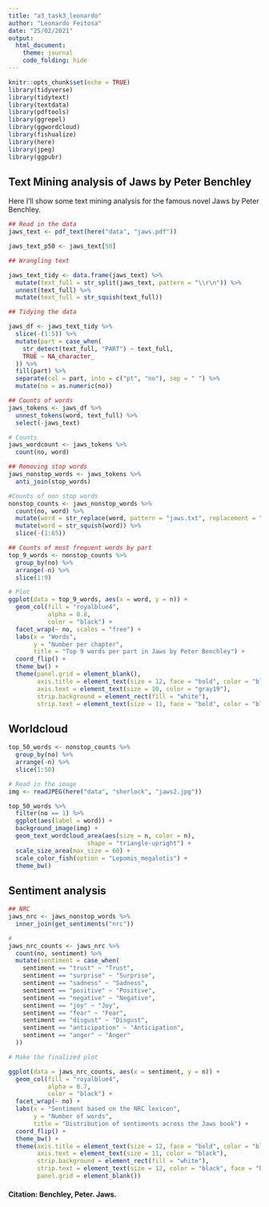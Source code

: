 ```yaml
---
title: "a3_task3_leonardo"
author: "Leonardo Feitosa"
date: "25/02/2021"
output: 
  html_document:
    theme: journal
    code_folding: hide
---
```


```r
knitr::opts_chunk$set(echo = TRUE)
library(tidyverse)
library(tidytext)
library(textdata)
library(pdftools)
library(ggrepel)
library(ggwordcloud)
library(fishualize)
library(here)
library(jpeg)
library(ggpubr)
```


## Text Mining analysis of Jaws by Peter Benchley

Here I'll show some text mining analysis for the famous novel Jaws by Peter Benchley.

```r
## Read in the data 
jaws_text <- pdf_text(here("data", "jaws.pdf"))

jaws_text_p50 <- jaws_text[50]
```


```r
## Wrangling text

jaws_text_tidy <- data.frame(jaws_text) %>% 
  mutate(text_full = str_split(jaws_text, pattern = "\\r\n")) %>% 
  unnest(text_full) %>% 
  mutate(text_full = str_squish(text_full))

## Tidying the data

jaws_df <- jaws_text_tidy %>% 
  slice(-(1:5)) %>% 
  mutate(part = case_when(
    str_detect(text_full, "PART") ~ text_full,
    TRUE ~ NA_character_
  )) %>% 
  fill(part) %>% 
  separate(col = part, into = c("pt", "no"), sep = " ") %>% 
  mutate(no = as.numeric(no))

## Counts of words
jaws_tokens <- jaws_df %>% 
  unnest_tokens(word, text_full) %>% 
  select(-jaws_text)

# Counts
jaws_wordcount <- jaws_tokens %>% 
  count(no, word)
```

```r
## Removing stop words
jaws_nonstop_words <- jaws_tokens %>% 
  anti_join(stop_words)

```

```r
#Counts of non stop words
nonstop_counts <- jaws_nonstop_words %>% 
  count(no, word) %>% 
  mutate(word = str_replace(word, pattern = "jaws.txt", replacement = "")) %>%
  mutate(word = str_squish(word)) %>% 
  slice(-(1:65))

## Counts of most frequent words by part
top_9_words <- nonstop_counts %>% 
  group_by(no) %>% 
  arrange(-n) %>%
  slice(1:9)

```


```r
# Plot
ggplot(data = top_9_words, aes(x = word, y = n)) +
  geom_col(fill = "royalblue4",
           alpha = 0.8,
           color = "black") +
  facet_wrap(~ no, scales = "free") +
  labs(x = "Words",
       y = "Number per chapter",
       title = "Top 9 words per part in Jaws by Peter Benchley") +
  coord_flip() +
  theme_bw() +
  theme(panel.grid = element_blank(),
        axis.title = element_text(size = 12, face = "bold", color = "black"),
        axis.text = element_text(size = 10, color = "gray19"),
        strip.background = element_rect(fill = "white"),
        strip.text = element_text(size = 11, face = "bold", color = "black"))
```


## Worldcloud

```r
top_50_words <- nonstop_counts %>% 
  group_by(no) %>% 
  arrange(-n) %>% 
  slice(1:50)

# Read in the image
img <- readJPEG(here("data", "sherlock", "jaws2.jpg"))

top_50_words %>% 
  filter(no == 1) %>% 
  ggplot(aes(label = word)) +
  background_image(img) +
  geom_text_wordcloud_area(aes(size = n, color = n),
                      shape = "triangle-upright") +
  scale_size_area(max_size = 60) +
  scale_color_fish(option = "Lepomis_megalotis") +
  theme_bw()
```


## Sentiment analysis

```r
## NRC
jaws_nrc <- jaws_nonstop_words %>% 
  inner_join(get_sentiments("nrc"))

# 
jaws_nrc_counts <- jaws_nrc %>% 
  count(no, sentiment) %>% 
  mutate(sentiment = case_when(
    sentiment == "trust" ~ "Trust",
    sentiment == "surprise" ~ "Surprise",
    sentiment == "sadness" ~ "Sadness",
    sentiment == "positive" ~ "Positive",
    sentiment == "negative" ~ "Negative",
    sentiment == "joy" ~ "Joy",
    sentiment == "fear" ~ "Fear",
    sentiment == "disgust" ~ "Disgust",
    sentiment == "anticipation" ~ "Anticipation",
    sentiment == "anger" ~ "Anger"
  ))
```

```r
# Make the finalized plot

ggplot(data = jaws_nrc_counts, aes(x = sentiment, y = n)) +
  geom_col(fill = "royalblue4",
           alpha = 0.7,
           color = "black") +
  facet_wrap(~ no) +
  labs(x = "Sentiment based on the NRC lexicon",
       y = "Number of words",
       title = "Distribution of sentiments across the Jaws book") +
  coord_flip() +
  theme_bw() +
  theme(axis.title = element_text(size = 12, face = "bold", color = "black"),
        axis.text = element_text(size = 11, color = "black"),
        strip.background = element_rect(fill = "white"),
        strip.text = element_text(size = 12, color = "black", face = "bold"),
        panel.grid = element_blank())
```



#### Citation: Benchley, Peter. Jaws.













